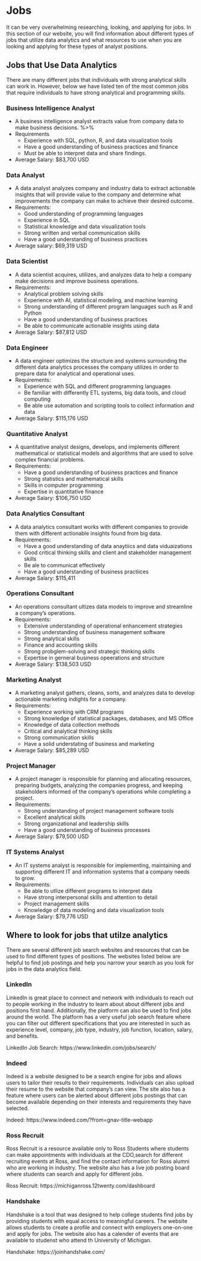 # Jobs

It can be very overwhelming researching, looking, and applying for jobs. In this section of our website, you will find information about different types of jobs that utilize data analytics and what resources to use when you are looking and applying for these types of analyst positions. 

## Jobs that Use Data Analytics 

There are many different jobs that individuals with strong analytical skills can work in. However, below we have listed ten of the most common jobs that require individuals to have strong analytical and programming skills.  

### Business Intelligence Analyst 
  + A business intelligence analyst extracts value from company data to make business decisions. %>% 
  + Requirements
      + Experience with SQL, python, R, and  data visualization tools
      + Have a good understanding of business practices and finance  
      + Must be able to interpret data and share findings. 
  + Average Salary: $83,700 USD 

### Data Analyst 
  + A data analyst analyzes company and industry data to extract actionable insights that will provide value to the company and determine what improvements the company can make to achieve their desired outcome. 
  + Requirements:
    + Good understanding of programming languages 
    + Experience in SQL
    + Statistical knowledge and data visualization tools  
    + Strong written and verbal communication skills
    + Have a good understanding of business practices
  + Average salary: $69,319 USD

### Data Scientist 
  + A data scientist acquires, utilizes, and analyzes data to help a company make decisions and improve business operations.
  + Requirements:
    + Analytical problem solving skills 
    + Experience with AI, statistical modeling,  and machine learning
    + Strong understanding of different program languages such as R and Python 
    + Have a good understanding of business practices
    + Be able to communicate actionable insights using data
  + Average Salary: $87,812 USD 

### Data Engineer 
  + A data engineer optimizes the structure and systems surrounding the different data analytics processes the company     utilizes in order to prepare data for analytical and operational uses.  
  + Requirements: 
    + Experience with SQL and different programming languages 
    + Be familiar with differently ETL systems, big data tools, and cloud computing 
    + Be able use automation and scripting tools to collect information and data  
  + Average Salary: $115,176 USD 

### Quantitative Analyst 
  + A quantitative analyst designs, develops, and implements different mathematical or statistical models and algorithms that are used to solve complex financial problems.  
  + Requirements:
    + Have a good understanding of business practices and finance 
    + Strong statistics and mathematical skills 
    + Skills in computer programming
    + Expertise in quantitative finance 
  + Average Salary: $106,750 USD 

### Data Analytics Consultant 
  + A data analytics consultant works with different companies to provide them with different actionable insights found from big data. 
  + Requirements: 
    + Have a good understanding of data anaytiics and data viduaizations 
    + Good critical thinking skills and client and stakeholder management skills  
    + Be ale to communicat effectively 
    + Have a good understanding of business practiices 
  + Average Salary: $115,411 

### Operations Consultant
  + An operations consultant ultizes data models to improve and streamline a company’s operations. 
  + Requirements: 
    + Extensive understanding of operational enhancement strategies 
    + Strong understanding of business management software 
    + Strong analytical skills 
    + Finance and accounting skills 
    + Strong probglem-solving and strategic thinking skills 
    + Expertise in gerneral business opeerations and structure 
  + Average Salary: $138,503 USD 

### Marketing Analyst 
  + A marketing analyst gathers, cleans, sorts, and analyzes data to develop actionable marketing indights for a company.  
  + Requirements: 
    + Experience working with CRM programs
    + Strong knowledge of statistical packages, databases, and MS Office 
    + Knowledge of data collection methods 
    + Critical and analytical thinking skills  
    + Strong communication skills 
    + Have a solid understating of business and marketing 
  + Average Salary: $85,289 USD 

### Project Manager
  + A project manager is responsible for planning and allocating resources, preparing budgets, analyzing the companies progress, and keeping stakeholders informed of the company’s operations while completing a project. 
  + Requirements: 
    + Strong understanding of project management software tools
    + Excellent analytical skills 
    + Strong organizational and leadership skills 
    + Have a good understanding of business processes 
  + Average Salary: $79,500 USD 

### IT Systems Analyst 
  + An IT systems analyst is responsible for implementing, maintaining and supporting different IT and information systems that a company needs to grow. 
  + Requirements: 
    + Be able to utlize different programs to interpret data 
    + Have strong interpersonal skills and attention to detail 
    + Project management skills 
    + Knowledge of data modeling and data visualization tools 
  + Average Salary: $79,776 USD 
  
## Where to look for jobs that utilze analytics 

There are several different job search websites and resources that can be used to find different types of positions. The websites listed below are helpful to find job postings and help you narrow your search as you look for jobs in the data analytics field.

### LinkedIn 

LinkedIn is great place to connect and network with individuals to reach out to people working in the industry to learn about about different jobs and positions first hand. Additionally, the platform can also be used to find jobs around the world. The platform has a very useful job search feature where you can filter out different specifications that you are interested in such as experience level, company, job type, industry, job function, location, salary, and benefits. 

LinkedIn Job Search: https://www.linkedin.com/jobs/search/ 

### Indeed 

Indeed is a website designed to be a search engine for jobs and allows users to tailor their results to their requirements. Individuals can also upload their resume to the website that company's can view. The site also has a feature where users can be alerted about different jobs postings that can become available depending on their interests and requirements they have selected. 

Indeed: https://www.indeed.com/?from=gnav-title-webapp 

### Ross Recruit 

Ross Recruit is a resource available only to Ross Students where students can make appointments with individuals at the CDO,search for different recruiting events at Ross, and find the contact information for Ross alumni who are working in industry. The website also has a live job posting board where students can search and apply for different jobs. 

Ross Recruit: https://michiganross.12twenty.com/dashboard

### Handshake 

Handshake is a tool that was designed to help college students find jobs by providing students with equal access to meaningful careers. The website allows students to create a profile and connect with employers one-on-one and apply for jobs.  The website also has a calender of events that are available to studenst who attend th University of Michigan. 

Handshake: https://joinhandshake.com/


